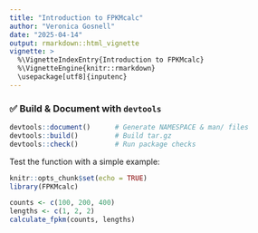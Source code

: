 ```yaml
---
title: "Introduction to FPKMcalc"
author: "Veronica Gosnell"
date: "2025-04-14"
output: rmarkdown::html_vignette
vignette: >
  %\VignetteIndexEntry{Introduction to FPKMcalc}
  %\VignetteEngine{knitr::rmarkdown}
  \usepackage[utf8]{inputenc}
---
```



### ✅ Build & Document with `devtools`

```r
devtools::document()      # Generate NAMESPACE & man/ files
devtools::build()         # Build tar.gz
devtools::check()         # Run package checks
```

Test the function with a simple example:


```r
knitr::opts_chunk$set(echo = TRUE)
library(FPKMcalc)

counts <- c(100, 200, 400)
lengths <- c(1, 2, 2)
calculate_fpkm(counts, lengths)

```




